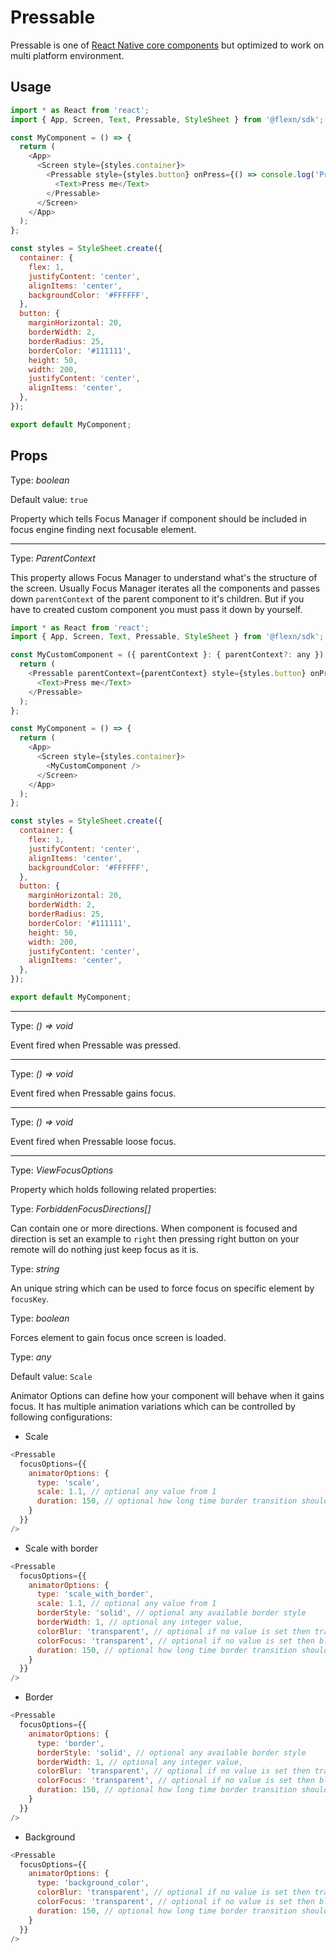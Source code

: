 
# Pressable

Pressable is one of [React Native core components](https://reactnative.dev/docs/pressable) but optimized to work on multi platform environment. 

## Usage
```javascript
import * as React from 'react';
import { App, Screen, Text, Pressable, StyleSheet } from '@flexn/sdk';

const MyComponent = () => {
  return (
    <App>
      <Screen style={styles.container}>
        <Pressable style={styles.button} onPress={() => console.log('Pressed')}>
          <Text>Press me</Text>
        </Pressable>
      </Screen>
    </App>
  );
};

const styles = StyleSheet.create({
  container: {
    flex: 1,
    justifyContent: 'center',
    alignItems: 'center',
    backgroundColor: '#FFFFFF',
  },
  button: {
    marginHorizontal: 20,
    borderWidth: 2,
    borderRadius: 25,
    borderColor: '#111111',
    height: 50,
    width: 200,
    justifyContent: 'center',
    alignItems: 'center',
  },
});

export default MyComponent;
```

## Props

<Prop value="focus" /><Badge value="Android TV, Fire TV, Apple TV" platform /> 

Type: *boolean*

Default value: `true`

Property which tells Focus Manager if component should be included in focus engine finding next focusable element.

------------------------------------------------------------

<Prop value="parentContext" /><Badge required /><Badge value="Android TV, Fire TV, Apple TV" platform /> 

Type: *ParentContext*

This property allows Focus Manager to understand what's the structure of the screen. Usually Focus Manager iterates all the components
and passes down `parentContext` of the parent component to it's children. But if you have to created custom component you must pass it down by
yourself.

```javascript
import * as React from 'react';
import { App, Screen, Text, Pressable, StyleSheet } from '@flexn/sdk';

const MyCustomComponent = ({ parentContext }: { parentContext?: any }) => {
  return (
    <Pressable parentContext={parentContext} style={styles.button} onPress={() => console.log('Pressed')}>
      <Text>Press me</Text>
    </Pressable>
  );
};

const MyComponent = () => {
  return (
    <App>
      <Screen style={styles.container}>
        <MyCustomComponent />
      </Screen>
    </App>
  );
};

const styles = StyleSheet.create({
  container: {
    flex: 1,
    justifyContent: 'center',
    alignItems: 'center',
    backgroundColor: '#FFFFFF',
  },
  button: {
    marginHorizontal: 20,
    borderWidth: 2,
    borderRadius: 25,
    borderColor: '#111111',
    height: 50,
    width: 200,
    justifyContent: 'center',
    alignItems: 'center',
  },
});

export default MyComponent;
```

------------------------------------------------------------

<Prop value="onPress" />

Type: *() => void*

Event fired when Pressable was pressed.

------------------------------------------------------------

<Prop value="onFocus" /><Badge value="Android TV, Fire TV, Apple TV" platform /> 

Type: *() => void*

Event fired when Pressable gains focus.

------------------------------------------------------------

<Prop value="onBlur" /><Badge value="Android TV, Fire TV, Apple TV" platform /> 

Type: *() => void*

Event fired when Pressable loose focus.

------------------------------------------------------------

<Prop value="focusOptions" /><Badge value="Android TV, Fire TV, Apple TV" platform /> 

Type: *ViewFocusOptions*

Property which holds following related properties:

<Prop value="focusOptions.forbiddenFocusDirections" subProperty />


Type: *ForbiddenFocusDirections[]*

Can contain one or more directions. When component is focused and direction is set an example to `right` then pressing right button on your remote will do nothing just keep focus as it is.

<Prop value="focusOptions.focusKey" subProperty />

Type: *string*

An unique string which can be used to force focus on specific element by `focusKey`.

<Prop value="focusOptions.hasInitialFocus" subProperty />

Type: *boolean*

Forces element to gain focus once screen is loaded.

<Prop value="focusOptions.animatorOptions" subProperty />

Type: *any*

Default value: `Scale`

Animator Options can define how your component will behave when it gains focus. It has multiple animation variations which can be controlled by following configurations:

- Scale

```javascript
<Pressable
  focusOptions={{
    animatorOptions: {
      type: 'scale',
      scale: 1.1, // optional any value from 1
      duration: 150, // optional how long time border transition should take
    }
  }}
/>
```

- Scale with border

```javascript
<Pressable
  focusOptions={{
    animatorOptions: {
      type: 'scale_with_border',
      scale: 1.1, // optional any value from 1
      borderStyle: 'solid', // optional any available border style
      borderWidth: 1, // optional any integer value,
      colorBlur: 'transparent', // optional if no value is set then transparent is applied
      colorFocus: 'transparent', // optional if no value is set then black is applied,
      duration: 150, // optional how long time border transition should take
    }
  }}
/>

```
- Border

```javascript
<Pressable
  focusOptions={{
    animatorOptions: {
      type: 'border',
      borderStyle: 'solid', // optional any available border style
      borderWidth: 1, // optional any integer value,
      colorBlur: 'transparent', // optional if no value is set then transparent is applied
      colorFocus: 'transparent', // optional if no value is set then black is applied,
      duration: 150, // optional how long time border transition should take
    }
  }}
/>
```

- Background

```javascript
<Pressable
  focusOptions={{
    animatorOptions: {
      type: 'background_color',
      colorBlur: 'transparent', // optional if no value is set then transparent is applied
      colorFocus: 'transparent', // optional if no value is set then black is applied,
      duration: 150, // optional how long time border transition should take
    }
  }}
/>
```
